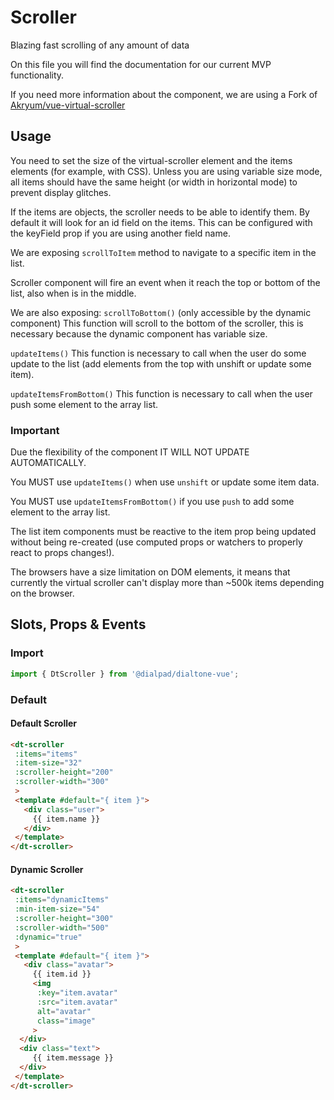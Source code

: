 

<Meta of={ScrollerStories} />

# Scroller

<Subtitle>
  Blazing fast scrolling of any amount of data
</Subtitle>

On this file you will find the documentation for our current MVP functionality.

If you need more information about the component, we are using a Fork of [Akryum/vue-virtual-scroller](https://github.com/Akryum/vue-virtual-scroller)

## Usage

You need to set the size of the virtual-scroller element and the items elements (for example, with CSS).
Unless you are using variable size mode, all items should have the same height (or width in horizontal mode)
to prevent display glitches.

If the items are objects, the scroller needs to be able to identify them.
By default it will look for an id field on the items. This can be configured with
the keyField prop if you are using another field name.

We are exposing `scrollToItem` method to navigate to a specific item in the list.

Scroller component will fire an event when it reach the top or bottom of the list, also when is in the middle.

We are also exposing:
`scrollToBottom()` (only accessible by the dynamic component)
This function will scroll to the bottom of the scroller, this is necessary because the dynamic component has variable size.

`updateItems()` This function is necessary to call when the user do some update to the list (add elements from the top with unshift or update some item).

`updateItemsFromBottom()` This function is necessary to call when the user push some element to the array list.

### Important

Due the flexibility of the component IT WILL NOT UPDATE AUTOMATICALLY.

You MUST use `updateItems()` when use `unshift` or update some item data.

You MUST use `updateItemsFromBottom()` if you use `push` to add some element to the array list.

The list item components must be reactive to the item prop being updated without
being re-created (use computed props or watchers to properly react to props changes!).

The browsers have a size limitation on DOM elements, it means that currently
the virtual scroller can't display more than ~500k items depending on the browser.

## Slots, Props & Events

<Controls />

### Import

```jsx
import { DtScroller } from '@dialpad/dialtone-vue';
```

### Default

#### Default Scroller

```html
<dt-scroller
 :items="items"
 :item-size="32"
 :scroller-height="200"
 :scroller-width="300"
 >
 <template #default="{ item }">
   <div class="user">
     {{ item.name }}
   </div>
 </template>
</dt-scroller>
```

#### Dynamic Scroller

```html
<dt-scroller
 :items="dynamicItems"
 :min-item-size="54"
 :scroller-height="300"
 :scroller-width="500"
 :dynamic="true"
 >
 <template #default="{ item }">
   <div class="avatar">
     {{ item.id }}
     <img
      :key="item.avatar"
      :src="item.avatar"
      alt="avatar"
      class="image"
     >
  </div>
  <div class="text">
     {{ item.message }}
  </div>
 </template>
</dt-scroller>
```
